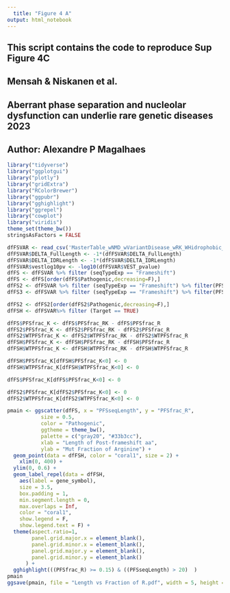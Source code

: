 ```yaml
---
  title: "Figure 4 A"
output: html_notebook
---
```

####################################################################################################
## This script contains the code to reproduce Sup Figure 4C                                       ##
## Mensah & Niskanen et al.                                                                       ##
## Aberrant phase separation and nucleolar dysfunction can underlie rare genetic diseases 2023    ##
## Author: Alexandre P Magalhaes                                                                  ##
####################################################################################################


```r
library("tidyverse")
library("ggplotgui")
library("plotly")
library("gridExtra")
library("RColorBrewer")
library("ggpubr")
library("gghighlight")
library("ggrepel")
library("cowplot")
library("viridis")
theme_set(theme_bw())
stringsAsFactors = FALSE
```
```r
dfFSVAR <- read_csv('MasterTable_wNMD_wVariantDisease_wRK_WHidrophobic_wNLS_wTransmembrane_220608_Full.csv')
dfFSVAR$DELTA_FullLength <- -1*(dfFSVAR$DELTA_FullLength)
dfFSVAR$DELTA_IDRLength <- -1*(dfFSVAR$DELTA_IDRLength)
dfFSVAR$vestlog10pv <- -log10(dfFSVAR$VEST_pvalue)
dfFS <- dfFSVAR %>% filter (seqTypeExp == "Frameshift")
dfFS <- dfFS[order(dfFS$Pathogenic,decreasing=F),]
dfFS2 <- dfFSVAR %>% filter (seqTypeExp == "Frameshift") %>% filter(PFSseqLength >= 20)
dfFS3 <- dfFSVAR %>% filter (seqTypeExp == "Frameshift") %>% filter(PFSseqLength >= 20) %>% filter(PFSfrac_R >= 0.15)

dfFS2 <- dfFS2[order(dfFS2$Pathogenic,decreasing=F),]
dfFSH <- dfFSVAR%>% filter (Target == TRUE)

```
```r
dfFS$PFSfrac_K <- dfFS$PFSfrac_RK - dfFS$PFSfrac_R
dfFS2$PFSfrac_K <- dfFS2$PFSfrac_RK - dfFS2$PFSfrac_R
dfFS2$WTPFSfrac_K <- dfFS2$WTPFSfrac_RK - dfFS2$WTPFSfrac_R
dfFSH$PFSfrac_K <- dfFSH$PFSfrac_RK - dfFSH$PFSfrac_R
dfFSH$WTPFSfrac_K <- dfFSH$WTPFSfrac_RK - dfFSH$WTPFSfrac_R

dfFSH$PFSfrac_K[dfFSH$PFSfrac_K<0] <- 0
dfFSH$WTPFSfrac_K[dfFSH$WTPFSfrac_K<0] <- 0

dfFS$PFSfrac_K[dfFS$PFSfrac_K<0] <- 0

dfFS2$PFSfrac_K[dfFS2$PFSfrac_K<0] <- 0
dfFS2$WTPFSfrac_K[dfFS2$WTPFSfrac_K<0] <- 0

```
```r
pmain <- ggscatter(dfFS, x = "PFSseqLength", y = "PFSfrac_R",
           size = 0.5,
           color = "Pathogenic",
           ggtheme = theme_bw(),
           palette = c("gray20", "#33b3cc"),
           xlab = "Length of Post-frameshift aa",
           ylab = "Mut Fraction of Arginine") +
  geom_point(data = dfFSH, color = "coral1", size = 2) +
    xlim(0, 400) +
  ylim(0, 0.6) +
  geom_label_repel(data = dfFSH,
    aes(label = gene_symbol),
    size = 3.5,
    box.padding = 1,
    min.segment.length = 0,
    max.overlaps = Inf,
    color = "coral1",
    show.legend = F,
    show.legend.text = F) +
  theme(aspect.ratio=1,
        panel.grid.major.x = element_blank(),
        panel.grid.minor.x = element_blank(),
        panel.grid.major.y = element_blank(),
        panel.grid.minor.y = element_blank()
      ) +
  gghighlight(((PFSfrac_R) >= 0.15) & ((PFSseqLength) > 20)  )
pmain
ggsave(pmain, file = "Length vs Fraction of R.pdf", width = 5, height = 5)
```

